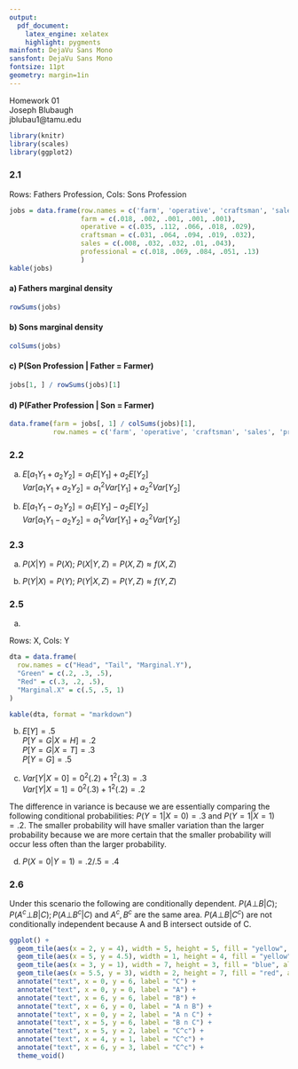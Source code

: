 ```yaml
---
output:
  pdf_document:
    latex_engine: xelatex
    highlight: pygments
mainfont: DejaVu Sans Mono
sansfont: DejaVu Sans Mono
fontsize: 11pt
geometry: margin=1in
---
```


Homework 01  
Joseph Blubaugh  
jblubau1@tamu.edu  

```r
library(knitr)
library(scales)
library(ggplot2)
```


### 2.1

Rows: Fathers Profession, Cols: Sons Profession

```r
jobs = data.frame(row.names = c('farm', 'operative', 'craftsman', 'sales', 'professional'),
                  farm = c(.018, .002, .001, .001, .001),
                  operative = c(.035, .112, .066, .018, .029),
                  craftsman = c(.031, .064, .094, .019, .032),
                  sales = c(.008, .032, .032, .01, .043),
                  professional = c(.018, .069, .084, .051, .13)
                  )
kable(jobs)
```

#### a)  Fathers marginal density

```r
rowSums(jobs)
```

#### b)  Sons marginal density

```r
colSums(jobs)
```

#### c) P(Son Profession | Father = Farmer)

```r
jobs[1, ] / rowSums(jobs)[1]
```

#### d) P(Father Profession | Son = Farmer)

```r
data.frame(farm = jobs[, 1] / colSums(jobs)[1], 
           row.names = c('farm', 'operative', 'craftsman', 'sales', 'professional'))
```

\newpage

### 2.2

a)  $E[a_1 Y_1 + a_2 Y_2] =  a_1 E[Y_1] + a_2 E[Y_2]$  
 $Var[a_1 Y_1 + a_2 Y_2] =  a_1^2 Var[Y_1] + a_2^2 Var[Y_2]$  
 
b)  $E[a_1 Y_1 - a_2 Y_2] =  a_1 E[Y_1] - a_2 E[Y_2]$  
 $Var[a_1 Y_1 - a_2 Y_2] =  a_1^2 Var[Y_1] + a_2^2 Var[Y_2]$  

### 2.3

a)  $P(X|Y) = P(X)$; $P(X|Y, Z) = P(X,Z) \approx f(X,Z)$

b)  $P(Y|X) = P(Y)$; $P(Y|X, Z) = P(Y,Z) \approx f(Y,Z)$
 
### 2.5

a)

Rows: X, Cols: Y

```r
dta = data.frame(
  row.names = c("Head", "Tail", "Marginal.Y"),
  "Green" = c(.2, .3, .5),
  "Red" = c(.3, .2, .5),
  "Marginal.X" = c(.5, .5, 1)
)

kable(dta, format = "markdown")

```

b)  $E[Y] = .5$  
    $P[Y = G | X = H] = .2$  
    $P[Y = G | X = T] = .3$  
    $P[Y = G] = .5$
    
c)  $Var[Y|X = 0] = 0^2 (.2) + 1^2 (.3) = .3$  
    $Var[Y|X = 1] = 0^2 (.3) + 1^2 (.2) = .2$  

The difference in variance is because we are essentially comparing the following conditional probabilities: $P(Y = 1 | X = 0) = .3$ and $P(Y = 1 | X = 1) = .2$. The smaller probability will have smaller variation than the larger probability because we are more certain that the smaller probability will occur less often than the larger probability.

d)  $P(X = 0 | Y = 1) = .2/.5 = .4$

\newpage

### 2.6

Under this scenario the following are conditionally dependent. $P(A \bot B | C); P(A^c \bot B | C); P(A \bot B^c | C)$ and $A^c, B^c$ are the same area. $P(A \bot B | C^c)$ are not conditionally independent because A and B intersect outside of C.  

```r
ggplot() +
  geom_tile(aes(x = 2, y = 4), width = 5, height = 5, fill = "yellow", alpha = .3, color = "black", lty = 2) +
  geom_tile(aes(x = 5, y = 4.5), width = 1, height = 4, fill = "yellow", alpha = .3, color = "black", lty = 2) +
  geom_tile(aes(x = 3, y = 1), width = 7, height = 3, fill = "blue", alpha = .3, color = "black") +
  geom_tile(aes(x = 5.5, y = 3), width = 2, height = 7, fill = "red", alpha = .3, color = "black") +
  annotate("text", x = 0, y = 6, label = "C") +
  annotate("text", x = 0, y = 0, label = "A") +
  annotate("text", x = 6, y = 6, label = "B") +
  annotate("text", x = 6, y = 0, label = "A n B") +
  annotate("text", x = 0, y = 2, label = "A n C") +
  annotate("text", x = 5, y = 6, label = "B n C") +
  annotate("text", x = 5, y = 2, label = "C^c") +
  annotate("text", x = 4, y = 1, label = "C^c") +
  annotate("text", x = 6, y = 3, label = "C^c") +
  theme_void()


```













